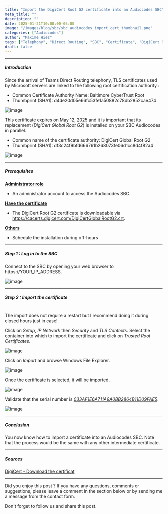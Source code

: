 ```yaml
---
title: "Import the DigiCert Root G2 certificate into an Audiocodes SBC"
meta_title: ""
description: ""
date: 2025-01-21T10:00:00-05:00
image: "/images/blog/sbc/sbc_audiocodes_import_cert_thumbnail.png"
categories: ["Audiocodes"]
author: "Maxime Hiez"
tags: ["Telephony", "Direct Routing", "SBC", "Certificate", "DigiCert Root G2", "Baltimore CyberTrust Root"]
draft: false
---
```

---

##### Introduction
Since the arrival of Teams Direct Routing telephony, TLS certificates used by Microsoft servers are linked to the following root certification authority :
- Common Certificate Authority Name: Baltimore CyberTrust Root
- Thumbprint (SHA1): d4de20d05e66fc53fe1a50882c78db2852cae474

![image](/images/blog/sbc/sbc_import_cert_000.png)

This certificate expires on May 12, 2025 and it is important that its replacement (*DigiCert Global Root G2*) is installed on your SBC Audiocodes in parallel.
- Common name of the certificate authority: DigiCert Global Root G2
- Thumbprint (SHA1): df3c24f9bfd666761b268073fe06d1cc8d4f82a4

![image](/images/blog/sbc/sbc_import_cert_001.png)

---

##### Prerequisites
**<u>Administrator role</u>**
- An administrator account to access the Audiocodes SBC.

**<u>Have the certificate</u>**
- The DigiCert Root G2 certificate is downloadable via https://cacerts.digicert.com/DigiCertGlobalRootG2.crt.

**<u>Others</u>**
- Schedule the installation during off-hours

---

##### Step 1 : Log in to the SBC
Connect to the SBC by opening your web browser to https://YOUR_IP_ADDRESS.

![image](/images/blog/sbc/sbc_audiocodes_import_cert_000.png)

---

##### Step 2 : Import the certificate <br/><br/>
<Notice type="info">The import does not require a restart but I recommend doing it during closed hours just in case!</Notice>

Click on *Setup*, *IP Network* then *Security* and *TLS Contexts*. Select the container into which to import the certificate and click on *Trusted Root Certificates*.

![image](/images/blog/sbc/sbc_audiocodes_import_cert_001.png)

Click on *Import* and browse Windows File Explorer.

![image](/images/blog/sbc/sbc_audiocodes_import_cert_002.png)

Once the certificate is selected, it will be imported. 

![image](/images/blog/sbc/sbc_audiocodes_import_cert_003.png)

Validate that the serial number is *<u>033AF1E6A711A9A0BB2864B11D09FAE5</u>*.

![image](/images/blog/sbc/sbc_audiocodes_import_cert_004.png)

---

##### Conclusion
You now know how to import a certificate into an Audiocodes SBC. Note that the process would be the same with any other intermediate certificate.

---

##### Sources
[DigiCert - Download the certificat](https://cacerts.digicert.com/DigiCertGlobalRootG2.crt)

---


Did you enjoy this post ? If you have any questions, comments or suggestions, please leave a comment in the section below or by sending me a message from the contact form.

Don't forget to follow us and share this post.